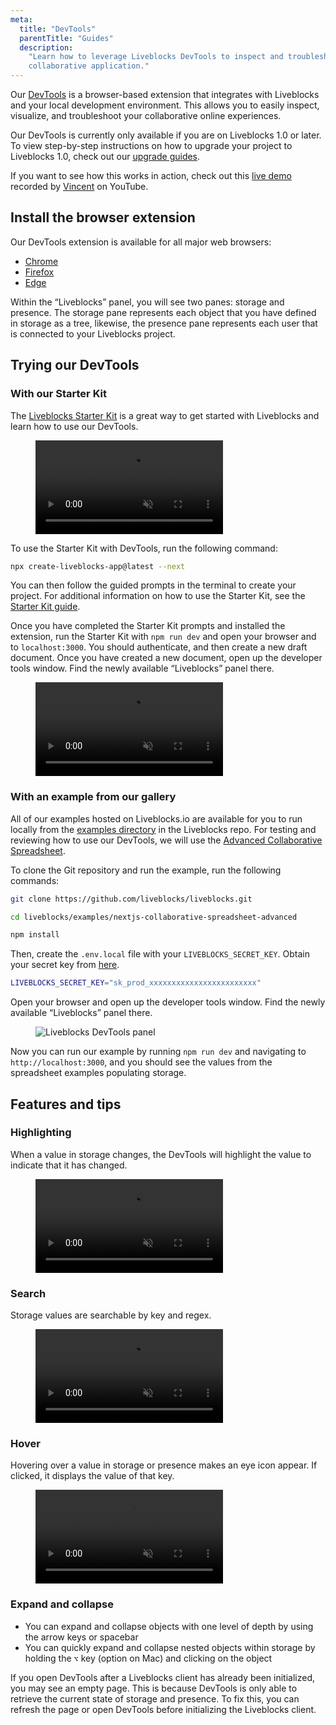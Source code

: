 ```yaml
---
meta:
  title: "DevTools"
  parentTitle: "Guides"
  description:
    "Learn how to leverage Liveblocks DevTools to inspect and troubleshoot your
    collaborative application."
---
```


Our [DevTools](/devtools) is a browser-based extension that integrates with
Liveblocks and your local development environment. This allows you to easily
inspect, visualize, and troubleshoot your collaborative online experiences.

Our DevTools is currently only available if you are on Liveblocks 1.0 or later.
To view step-by-step instructions on how to upgrade your project to Liveblocks
1.0, check out our [upgrade guides](/guides/upgrading/).

<Banner title="Live demo video">

If you want to see how this works in action, check out this
[live demo](https://www.youtube.com/watch?v=-6Jxejp0iuw) recorded by
[Vincent](https://twitter.com/nvie) on YouTube.

</Banner>

## Install the browser extension

Our DevTools extension is available for all major web browsers:

- [Chrome](https://chrome.google.com/webstore/detail/liveblocks-devtools/iiagocfmmhknpdalddkbiejnfmbmlffk)
- [Firefox](https://addons.mozilla.org/en-US/firefox/addon/liveblocks-devtools/)
- [Edge](https://microsoftedge.microsoft.com/addons/detail/liveblocks-devtools/hfecmmnilleegmjaegkjjklnjbgadikg)

Within the “Liveblocks” panel, you will see two panes: storage and presence. The
storage pane represents each object that you have defined in storage as a tree,
likewise, the presence pane represents each user that is connected to your
Liveblocks project.

## Trying our DevTools

### With our Starter Kit

The [Liveblocks Starter Kit](/starter-kit) is a great way to get started with
Liveblocks and learn how to use our DevTools.

<Figure>
  <video autoPlay loop muted playsInline>
    <source
      src="/images/docs/devtools/liveblocks-devtools-starter-kit.mp4"
      type="video/mp4"
    />
  </video>
</Figure>
To use the Starter Kit with DevTools, run the following command:

```bash
npx create-liveblocks-app@latest --next
```

You can then follow the guided prompts in the terminal to create your project.
For additional information on how to use the Starter Kit, see the
[Starter Kit guide](docs/guides/nextjs-starter-kit).

Once you have completed the Starter Kit prompts and installed the extension, run
the Starter Kit with `npm run dev` and open your browser and to
`localhost:3000`. You should authenticate, and then create a new draft document.
Once you have created a new document, open up the developer tools window. Find
the newly available “Liveblocks” panel there.

<Figure>
  <video autoPlay loop muted playsInline>
    <source
      src="/images/docs/devtools/liveblocks-starter-dev.mp4"
      type="video/mp4"
    />
  </video>
</Figure>

### With an example from our gallery

All of our examples hosted on Liveblocks.io are available for you to run locally
from the
[examples directory](https://github.com/liveblocks/liveblocks/tree/main/examples)
in the Liveblocks repo. For testing and reviewing how to use our DevTools, we
will use the
[Advanced Collaborative Spreadsheet](https://liveblocks.io/examples/collaborative-spreadsheet-advanced/nextjs).

To clone the Git repository and run the example, run the following commands:

```bash
git clone https://github.com/liveblocks/liveblocks.git
```

```bash
cd liveblocks/examples/nextjs-collaborative-spreadsheet-advanced
```

```bash
npm install
```

Then, create the `.env.local` file with your `LIVEBLOCKS_SECRET_KEY`. Obtain
your secret key from [here](https://liveblocks.io/dashboard/apikeys).

```bash file=".env.local"
LIVEBLOCKS_SECRET_KEY="sk_prod_xxxxxxxxxxxxxxxxxxxxxxxx"
```

Open your browser and open up the developer tools window. Find the newly
available “Liveblocks” panel there.

<Figure highlight={false}>
  <Image
    src="/images/docs/devtools/spreadsheet-example.png"
    alt="Liveblocks DevTools panel"
    layout="responsive"
    width={730}
    height={504}
    quality={90}
  />
</Figure>

Now you can run our example by running `npm run dev` and navigating to
`http://localhost:3000`, and you should see the values from the spreadsheet
examples populating storage.

## Features and tips

### Highlighting

When a value in storage changes, the DevTools will highlight the value to
indicate that it has changed.

<Figure>
  <video autoPlay loop muted playsInline>
    <source
      src="/images/docs/devtools/highlight-changes.mp4"
      type="video/mp4"
    />
  </video>
</Figure>

### Search

Storage values are searchable by key and regex.

<Figure>
  <video autoPlay loop muted playsInline>
    <source src="/images/docs/devtools/search-regex.mp4" type="video/mp4" />
  </video>
</Figure>

### Hover

Hovering over a value in storage or presence makes an eye icon appear. If
clicked, it displays the value of that key.

<Figure>
  <video autoPlay loop muted playsInline>
    <source src="/images/docs/devtools/expand-tooltip.mp4" type="video/mp4" />
  </video>
</Figure>

### Expand and collapse

- You can expand and collapse objects with one level of depth by using the arrow
  keys or spacebar
- You can quickly expand and collapse nested objects within storage by holding
  the `⌥` key (option on Mac) and clicking on the object

<Banner title="Initialization">

If you open DevTools after a Liveblocks client has already been initialized, you
may see an empty page. This is because DevTools is only able to retrieve the
current state of storage and presence. To fix this, you can refresh the page or
open DevTools before initializing the Liveblocks client.

</Banner>
